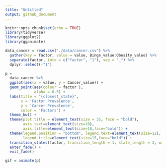 ```yaml
---
title: "Untitled"
output: github_document
---
```


```r
knitr::opts_chunk$set(echo = TRUE)
library(tidyverse)
library(ggplot2)
library(gganimate)
```


```r

data_cancer = read.csv("./data/cancer.csv") %>% 
  gather(key = factor, value = value, Binge_value:Obesity_value) %>% 
  separate(factor, into = c("factor", "1"), sep = "_") %>% 
  dplyr::select(-"1")

p =
  data_cancer %>% 
  ggplot(aes(x = value, y = Cancer_value)) +
  geom_point(aes(colour = factor ),
             alpha = 0.5) +
  labs(title = "{closest_state}",
       x = 'Factor Prevalence', 
       y = 'Cancer Prevalence',
       color = 'Factors') +
  theme_bw() + 
  theme(plot.title = element_text(size = 35, face = "bold"),
        axis.text=element_text(size=18),
        axis.title=element_text(size=18,face="bold")) +
  theme(legend.position = "bottom", legend.text=element_text(size=12),
        legend.title=element_text(size=15,face="bold")) +
  transition_states(factor, transition_length = 1, state_length = 3, wrap = TRUE) +
  enter_fade() +
  exit_fade()

gif = animate(p)


```

